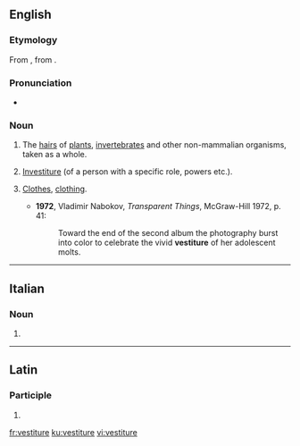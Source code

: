 ==English==

===Etymology===
From {{etyl|ML.|en}} {{term|vestitura}}, from {{etyl|la|en}} {{m|la|vestire}}.

===Pronunciation===
* {{a|UK}} {{IPA|/ˈvɛstɪstjʊə/|/ˈvɛstitʃə/|lang=en}}

===Noun===
{{en-noun|~}}

# {{label|en|biology}} The [[hair]]s of [[plant]]s, [[invertebrate]]s and other non-mammalian organisms, taken as a whole.
# {{label|en|rare}} [[investiture|Investiture]] (of a person with a specific role, powers etc.).
# {{label|en|literary|_|or|_|archaic}} [[clothes|Clothes]], [[clothing]].
#* '''1972''', Vladimir Nabokov, ''Transparent Things'', McGraw-Hill 1972, p. 41:
#*: Toward the end of the second album the photography burst into color to celebrate the vivid '''vestiture''' of her adolescent molts.

----

==Italian==

===Noun===
{{head|it|noun plural form|g=f}}

# {{plural of|vestitura|lang=it}}

----

==Latin==

===Participle===
{{la-part-form|vestītūre}}

# {{inflection of|vestītūrus||voc|m|s|lang=la}}

[[fr:vestiture]]
[[ku:vestiture]]
[[vi:vestiture]]